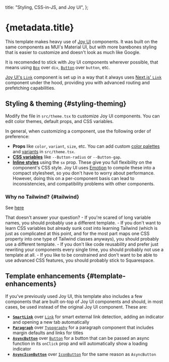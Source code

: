   title: "Styling, CSS-in-JS, and Joy UI",
};


# {metadata.title}

This template makes heavy use of [Joy UI](https://mui.com/joy-ui/getting-started/) components. It was built on the same components as MUI's Material UI, but with more barebones styling that is easier to customize and doesn't look as much like Google.

It is recomended to stick with Joy UI components wherever possible, that means using [`Box`](https://mui.com/joy-ui/react-box/) over `div`, [`Button`](https://mui.com/joy-ui/react-button/) over `button`, etc.

[Joy UI's `Link`](https://mui.com/joy-ui/react-link/) component is set up in a way that it always uses [Next.js' `Link`](https://nextjs.org/docs/api-reference/next/link) component under the hood, providing you with advanced routing and prefetching capabilities.

## Styling & theming \{#styling-theming}

Modify the file in `src/theme.tsx` to customize Joy UI components. You can edit color themes, default props, and CSS variables.

In general, when customizing a component, use the following order of preference:

- **Props** like `color`, `variant`, `size`, etc. You can add custom [color palettes](https://mui.com/joy-ui/customization/theme-colors/#adding-new-palettes) and [variants](https://mui.com/joy-ui/customization/theme-colors/#adding-new-palettes) in `src/theme.tsx`.
- [**CSS variables**](https://mui.com/joy-ui/customization/using-css-variables/) like `--Button-radius` or `--Button-gap`.
- [**Inline styles**](https://mui.com/system/getting-started/the-sx-prop/) using the `sx` prop. These give you full flexibility on the component's CSS style. Joy UI uses [Emotion](https://emotion.sh/docs/introduction) to compile these into a compact stylesheet, so you don't have to worry about performance. However, doing this on a per-component basis can lead to inconsistencies, and compatibility problems with other components.

### Why no Tailwind? \{#tailwind}

See [here](https://www.google.com/search?q=tailwind+bad)

<AccordionGroup>
  <Accordion>
    <AccordionSummary>That doesn't answer your question?</AccordionSummary>
    <AccordionDetails>
      - If you're scared of long variable names, you should probably use a different template.
      - If you don't want to learn CSS variables but already sunk cost into learning Tailwind (which is just as complicated at this point, and for the most part maps one CSS property into one type of Tailwind classes anyways), you should probably use a different template.
      - If you don't like code reusability and prefer just rewriting your components every single time, you should probably not use a template at all.
      - If you like to be constrained and don't want to be able to use advanced CSS features, you should probably stick to Squarespace.
    </AccordionDetails>
  </Accordion>
</AccordionGroup>


## Template enhancements \{#template-enhancements}

If you've previously used Joy UI, this template also includes a few components that are built on-top of Joy UI components and should, in most cases, be used instead of the original Joy UI component. These are:

- **[`SmartLink`](/components/smart-link)** over [`Link`](https://mui.com/joy-ui/react-link/) for smart external link detection, adding an indicator and opening a new tab automatically
- **[`Paragraph`](/components/paragraph)** over [`Typography`](https://mui.com/joy-ui/react-typography/) for a paragraph component that includes margin defaults and links for titles
- **[`AsyncButton`](/components/async-button)** over [`Button`](https://mui.com/joy-ui/react-button/) for a button that can be passed an async function in its `onClick` prop and will automatically show a loading indicator
- **[`AsyncIconButton`](/components/async-icon-button)** over [`IconButton`](https://mui.com/joy-ui/react-icon-button/) for the same reason as `AsyncButton`


